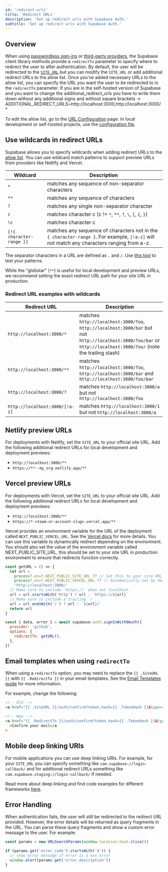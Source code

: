 ```yaml
---
id: 'redirect-urls'
title: 'Redirect URLs'
description: 'Set up redirect urls with Supabase Auth.'
subtitle: 'Set up redirect urls with Supabase Auth.'
---
```


## Overview

When using [passwordless sign-ins](/docs/reference/javascript/auth-signinwithotp) or [third-party providers](/docs/reference/javascript/auth-signinwithoauth#sign-in-using-a-third-party-provider-with-redirect), the Supabase client library methods provide a `redirectTo` parameter to specify where to redirect the user to after authentication. By default, the user will be redirected to the [`SITE_URL`](/docs/guides/auth/redirect-urls) but you can modify the `SITE_URL` or add additional redirect URLs to the allow list. Once you've added necessary URLs to the allow list, you can specify the URL you want the user to be redirected to in the `redirectTo` parameter.
If you are in the self-hosted version of Supabase and you want to change the additional_redirect_urls you have to write them down without any additional signs and without square brackets -> ADDITIONAL_REDIRECT_URLS=http://localhost:3000,http://localhost:3000/*

To edit the allow list, go to the [URL Configuration](/dashboard/project/_/auth/url-configuration) page. In local development or self-hosted projects, use the [configuration file](/docs/guides/cli/config#auth.additional_redirect_urls).

## Use wildcards in redirect URLs

Supabase allows you to specify wildcards when adding redirect URLs to the [allow list](https://supabase.com/dashboard/project/_/auth/url-configuration). You can use wildcard match patterns to support preview URLs from providers like Netlify and Vercel.

| Wildcard                 | Description                                                                                                                                |
| ------------------------ | ------------------------------------------------------------------------------------------------------------------------------------------ |
| `*`                      | matches any sequence of non-separator characters                                                                                           |
| `**`                     | matches any sequence of characters                                                                                                         |
| `?`                      | matches any single non-separator character                                                                                                 |
| `c`                      | matches character c (c != `*`, `**`, `?`, `\`, `[`, `{`, `}`)                                                                              |
| `\c`                     | matches character c                                                                                                                        |
| `[!{ character-range }]` | matches any sequence of characters not in the `{ character-range }`. For example, `[!a-z]` will not match any characters ranging from a-z. |

The separator characters in a URL are defined as `.` and `/`. Use [this tool](https://www.digitalocean.com/community/tools/glob?comments=true&glob=http%3A%2F%2Flocalhost%3A3000%2F%2A%2A&matches=false&tests=http%3A%2F%2Flocalhost%3A3000&tests=http%3A%2F%2Flocalhost%3A3000%2F&tests=http%3A%2F%2Flocalhost%3A3000%2F%3Ftest%3Dtest&tests=http%3A%2F%2Flocalhost%3A3000%2Ftest-test%3Ftest%3Dtest&tests=http%3A%2F%2Flocalhost%3A3000%2Ftest%2Ftest%3Ftest%3Dtest) to test your patterns.

<Admonition type="note" label="Recommendation">

While the "globstar" (`**`) is useful for local development and preview URLs, we recommend setting the exact redirect URL path for your site URL in production.

</Admonition>

### Redirect URL examples with wildcards

| Redirect URL                   | Description                                                                                                                                                        |
| ------------------------------ | ------------------------------------------------------------------------------------------------------------------------------------------------------------------ |
| `http://localhost:3000/*`      | matches `http://localhost:3000/foo`, `http://localhost:3000/bar` but not `http://localhost:3000/foo/bar` or `http://localhost:3000/foo/` (note the trailing slash) |
| `http://localhost:3000/**`     | matches `http://localhost:3000/foo`, `http://localhost:3000/bar` and `http://localhost:3000/foo/bar`                                                               |
| `http://localhost:3000/?`      | matches `http://localhost:3000/a` but not `http://localhost:3000/foo`                                                                                              |
| `http://localhost:3000/[!a-z]` | matches `http://localhost:3000/1` but not `http://localhost:3000/a`                                                                                                |

## Netlify preview URLs

For deployments with Netlify, set the `SITE_URL` to your official site URL. Add the following additional redirect URLs for local development and deployment previews:

- `http://localhost:3000/**`
- `https://**--my_org.netlify.app/**`

## Vercel preview URLs

For deployments with Vercel, set the `SITE_URL` to your official site URL. Add the following additional redirect URLs for local development and deployment previews:

- `http://localhost:3000/**`
- `https://*-<team-or-account-slug>.vercel.app/**`

Vercel provides an environment variable for the URL of the deployment called `NEXT_PUBLIC_VERCEL_URL`. See the [Vercel docs](https://vercel.com/docs/concepts/projects/environment-variables#system-environment-variables) for more details. You can use this variable to dynamically redirect depending on the environment. You should also set the value of the environment variable called NEXT_PUBLIC_SITE_URL, this should be set to your site URL in production environment to ensure that redirects function correctly.

```js
const getURL = () => {
  let url =
    process?.env?.NEXT_PUBLIC_SITE_URL ?? // Set this to your site URL in production env.
    process?.env?.NEXT_PUBLIC_VERCEL_URL ?? // Automatically set by Vercel.
    'http://localhost:3000/'
  // Make sure to include `https://` when not localhost.
  url = url.startsWith('http') ? url : `https://${url}`
  // Make sure to include a trailing `/`.
  url = url.endsWith('/') ? url : `${url}/`
  return url
}

const { data, error } = await supabase.auth.signInWithOAuth({
  provider: 'github',
  options: {
    redirectTo: getURL(),
  },
})
```

## Email templates when using `redirectTo`

When using a `redirectTo` option, you may need to replace the `{{ .SiteURL }}` with `{{ .RedirectTo }}` in your email templates. See the [Email Templates guide](/docs/guides/auth/auth-email-templates) for more information.

For example, change the following:

```html
<!-- Old -->
<a href="{{ .SiteURL }}/auth/confirm?token_hash={{ .TokenHash }}&type=signup">Confirm your mail</a>

<!-- New -->
<a href="{{ .RedirectTo }}/auth/confirm?token_hash={{ .TokenHash }}&type=signup"
  >Confirm your mail</a
>
```

## Mobile deep linking URIs

For mobile applications you can use deep linking URIs. For example, for your `SITE_URL` you can specify something like `com.supabase://login-callback/` and for additional redirect URLs something like `com.supabase.staging://login-callback/` if needed.

Read more about deep linking and find code examples for different frameworks [here](/docs/guides/auth/native-mobile-deep-linking).

## Error Handling

When authentication fails, the user will still be redirected to the redirect URL provided. However, the error details will be returned as query fragments in the URL. You can parse these query fragments and show a custom error message to the user. For example:

```js
const params = new URLSearchParams(window.location.hash.slice())

if (params.get('error_code').startsWith('4')) {
  // show error message if error is a 4xx error
  window.alert(params.get('error_description'))
}
```
